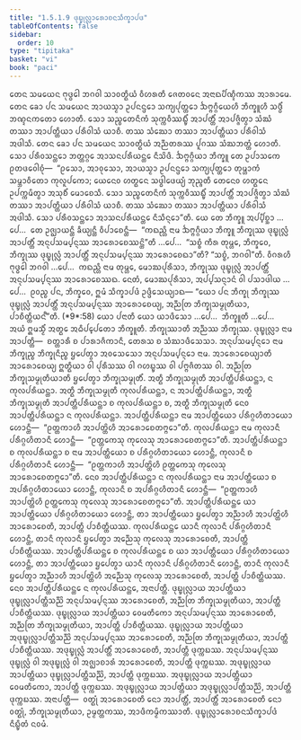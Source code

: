 ```yaml
---
title: "1.5.1.9 ᨴᩩᨭ᩠ᨮᩩᩃᩖᩣᩁᩮᩣᨧᨶᩈᩥᨠ᩠ᨡᩣᨸᨴ"
tableOfContents: false
sidebar:
  order: 10
type: "tipitaka"
basket: "vi"
book: "paci"
---
```



<DynamicBreadcrumb />

<Division number="78" book="paci">

<Paragraph number="295" book="paci">
ᨲᩮᨶ ᩈᨾᨿᩮᨶ ᨻᩩᨴ᩠ᨵᩮᩤ ᨽᨣᩅᩤ ᩈᩣᩅᨲ᩠ᨳᩥᨿᩴ ᩅᩥᩉᩁᨲᩥ ᨩᩮᨲᩅᨶᩮ ᩋᨶᩣᨳᨸᩥᨱ᩠ᨯᩥᨠᩔ ᩋᩣᩁᩣᨾᩮ. ᨲᩮᨶ ᨡᩮᩣ ᨸᨶ ᩈᨾᨿᩮᨶ ᩋᩣᨿᩈ᩠ᨾᩣ ᩏᨸᨶᨶ᩠ᨴᩮᩣ ᩈᨠ᩠ᨿᨸᩩᨲ᩠ᨲᩮᩣ ᨨᨻ᩠ᨻᨣ᩠ᨣᩥᨿᩮᩉᩥ ᨽᩥᨠ᩠ᨡᩪᩉᩥ ᩈᨴ᩠ᨵᩥᩴ ᨽᨱ᩠ᨯᨶᨠᨲᩮᩣ ᩉᩮᩣᨲᩥ. ᩈᩮᩣ ᩈᨬ᩠ᨧᩮᨲᨶᩥᨠᩴ ᩈᩩᨠ᩠ᨠᩅᩥᩔᨭ᩠ᨮᩥᩴ ᩋᩣᨸᨲ᩠ᨲᩥᩴ ᩋᩣᨸᨩ᩠ᨩᩥᨲ᩠ᩅᩣ ᩈᩴᨥᩴ ᨲᩔᩣ ᩋᩣᨸᨲ᩠ᨲᩥᨿᩣ ᨸᩁᩥᩅᩤᩈᩴ ᨿᩣᨧᩥ. ᨲᩔ ᩈᩴᨥᩮᩣ ᨲᩔᩣ ᩋᩣᨸᨲ᩠ᨲᩥᨿᩣ ᨸᩁᩥᩅᩤᩈᩴ ᩋᨴᩤᩈᩥ. ᨲᩮᨶ ᨡᩮᩣ ᨸᨶ ᩈᨾᨿᩮᨶ ᩈᩣᩅᨲ᩠ᨳᩥᨿᩴ ᩋᨬ᩠ᨬᨲᩁᩔ ᨸᩪᨣᩔ ᩈᩴᨥᨽᨲ᩠ᨲᩴ ᩉᩮᩣᨲᩥ. ᩈᩮᩣ ᨸᩁᩥᩅᩈᨶ᩠ᨲᩮᩣ ᨽᨲ᩠ᨲᨣ᩠ᨣᩮ ᩋᩣᩈᨶᨸᩁᩥᨿᨶ᩠ᨲᩮ ᨶᩥᩈᩦᨴᩥ. ᨨᨻ᩠ᨻᨣ᩠ᨣᩥᨿᩣ ᨽᩥᨠ᩠ᨡᩪ ᨲᩮ ᩏᨸᩣᩈᨠᩮ ᩑᨲᨴᩅᩮᩤᨧᩩᩴ—  “ᩑᩈᩮᩣ, ᩋᩣᩅᩩᩈᩮᩣ, ᩋᩣᨿᩈ᩠ᨾᩣ ᩏᨸᨶᨶ᩠ᨴᩮᩣ ᩈᨠ᩠ᨿᨸᩩᨲ᩠ᨲᩮᩣ ᨲᩩᨾ᩠ᩉᩣᨠᩴ ᩈᨾ᩠ᨽᩣᩅᩥᨲᩮᩣ ᨠᩩᩃᩪᨸᨠᩮᩣ; ᨿᩮᨶᩮᩅ ᩉᨲ᩠ᨳᩮᨶ ᩈᨴ᩠ᨵᩤᨴᩮᨿ᩠ᨿᩴ ᨽᩩᨬ᩠ᨩᨲᩥ ᨲᩮᨶᩮᩅ ᩉᨲ᩠ᨳᩮᨶ ᩏᨸᨠ᩠ᨠᨾᩥᨲ᩠ᩅᩣ ᩋᩈᩩᨧᩥᩴ ᨾᩮᩣᨧᩮᩈᩥ. ᩈᩮᩣ ᩈᨬ᩠ᨧᩮᨲᨶᩥᨠᩴ ᩈᩩᨠ᩠ᨠᩅᩥᩔᨭ᩠ᨮᩥᩴ ᩋᩣᨸᨲ᩠ᨲᩥᩴ ᩋᩣᨸᨩ᩠ᨩᩥᨲ᩠ᩅᩣ ᩈᩴᨥᩴ ᨲᩔᩣ ᩋᩣᨸᨲ᩠ᨲᩥᨿᩣ ᨸᩁᩥᩅᩤᩈᩴ ᨿᩣᨧᩥ. ᨲᩔ ᩈᩴᨥᩮᩣ ᨲᩔᩣ ᩋᩣᨸᨲ᩠ᨲᩥᨿᩣ ᨸᩁᩥᩅᩤᩈᩴ ᩋᨴᩤᩈᩥ. ᩈᩮᩣ ᨸᩁᩥᩅᩈᨶ᩠ᨲᩮᩣ ᩋᩣᩈᨶᨸᩁᩥᨿᨶ᩠ᨲᩮ ᨶᩥᩈᩥᨶ᩠ᨶᩮᩣ”ᨲᩥ.
</Paragraph>

<Paragraph number="296" book="paci">
ᨿᩮ ᨲᩮ ᨽᩥᨠ᩠ᨡᩪ ᩋᨸ᩠ᨸᩥᨧ᩠ᨨᩣ …ᨸᩮ…  ᨲᩮ ᩏᨩ᩠ᨫᩣᨿᨶ᩠ᨲᩥ ᨡᩥᨿ᩠ᨿᨶ᩠ᨲᩥ ᩅᩥᨸᩣᨧᩮᨶ᩠ᨲᩥ—  “ᨠᨳᨬ᩠ᩉᩥ ᨶᩣᨾ ᨨᨻ᩠ᨻᨣ᩠ᨣᩥᨿᩣ ᨽᩥᨠ᩠ᨡᩪ ᨽᩥᨠ᩠ᨡᩩᩔ ᨴᩩᨭ᩠ᨮᩩᩃᩖᩴ ᩋᩣᨸᨲ᩠ᨲᩥᩴ ᩋᨶᩩᨸᩈᨾ᩠ᨸᨶ᩠ᨶᩔ ᩋᩣᩁᩮᩣᨧᩮᩔᨶ᩠ᨲᩦ”ᨲᩥ …ᨸᩮ…  “ᩈᨧ᩠ᨧᩴ ᨠᩥᩁ ᨲᩩᨾ᩠ᩉᩮ, ᨽᩥᨠ᩠ᨡᩅᩮ, ᨽᩥᨠ᩠ᨡᩩᩔ ᨴᩩᨭ᩠ᨮᩩᩃᩖᩴ ᩋᩣᨸᨲ᩠ᨲᩥᩴ ᩋᨶᩩᨸᩈᨾ᩠ᨸᨶ᩠ᨶᩔ ᩋᩣᩁᩮᩣᨧᩮᨳᩣ”ᨲᩥ? “ᩈᨧ᩠ᨧᩴ, ᨽᨣᩅᩤ”ᨲᩥ. ᩅᩥᨣᩁᩉᩥ ᨻᩩᨴ᩠ᨵᩮᩤ ᨽᨣᩅᩤ …ᨸᩮ…  ᨠᨳᨬ᩠ᩉᩥ ᨶᩣᨾ ᨲᩩᨾ᩠ᩉᩮ, ᨾᩮᩣᨥᨸᩩᩁᩥᩈᩣ, ᨽᩥᨠ᩠ᨡᩩᩔ ᨴᩩᨭ᩠ᨮᩩᩃᩖᩴ ᩋᩣᨸᨲ᩠ᨲᩥᩴ ᩋᨶᩩᨸᩈᨾ᩠ᨸᨶ᩠ᨶᩔ ᩋᩣᩁᩮᩣᨧᩮᩔᨳ. ᨶᩮᨲᩴ, ᨾᩮᩣᨥᨸᩩᩁᩥᩈᩣ, ᩋᨸ᩠ᨸᩈᨶ᩠ᨶᩣᨶᩴ ᩅᩤ ᨸᩈᩣᨴᩤᨿ …ᨸᩮ…  ᩑᩅᨬ᩠ᨧ ᨸᨶ, ᨽᩥᨠ᩠ᨡᩅᩮ, ᩍᨾᩴ ᩈᩥᨠ᩠ᨡᩣᨸᨴᩴ ᩏᨴ᩠ᨴᩥᩈᩮᨿ᩠ᨿᩣᨳ—
</Paragraph>

</Division>
<Division number="79" book="paci">

<Paragraph number="297" book="paci">
<Emphasis>“ᨿᩮᩣ ᨸᨶ ᨽᩥᨠ᩠ᨡᩩ ᨽᩥᨠ᩠ᨡᩩᩔ ᨴᩩᨭ᩠ᨮᩩᩃᩖᩴ ᩋᩣᨸᨲ᩠ᨲᩥᩴ ᩋᨶᩩᨸᩈᨾ᩠ᨸᨶ᩠ᨶᩔ ᩋᩣᩁᩮᩣᨧᩮᨿ᩠ᨿ, ᩋᨬ᩠ᨬᨲᩕ ᨽᩥᨠ᩠ᨡᩩᩈᨾ᩠ᨾᩩᨲᩥᨿᩣ, ᨸᩣᨧᩥᨲ᩠ᨲᩥᨿᨶ᩺”</Emphasis>ᨲᩥ. (*9*:<Emphasis>58</Emphasis>)
</Paragraph>

</Division>
<Division number="80" book="paci">

<Paragraph number="298" book="paci">
<Emphasis>ᨿᩮᩣ ᨸᨶᩣ</Emphasis>ᨲᩥ ᨿᩮᩣ ᨿᩣᨴᩥᩈᩮᩣ …ᨸᩮ…  <Emphasis>ᨽᩥᨠ᩠ᨡᩪ</Emphasis>ᨲᩥ …ᨸᩮ…  ᩋᨿᩴ ᩍᨾᩈ᩠ᨾᩥᩴ ᩋᨲ᩠ᨳᩮ ᩋᨵᩥᨸ᩠ᨸᩮᨲᩮᩣ ᨽᩥᨠ᩠ᨡᩪᨲᩥ.
</Paragraph>

<Paragraph number="299" book="paci">
<Emphasis>ᨽᩥᨠ᩠ᨡᩩᩔᩣ</Emphasis>ᨲᩥ ᩋᨬ᩠ᨬᩔ ᨽᩥᨠ᩠ᨡᩩᩔ.
</Paragraph>

<Paragraph number="300" book="paci">
<Emphasis>ᨴᩩᨭ᩠ᨮᩩᩃᩖᩣ</Emphasis> ᨶᩣᨾ ᩋᩣᨸᨲ᩠ᨲᩥ—  ᨧᨲ᩠ᨲᩣᩁᩥ ᨧ ᨸᩣᩁᩣᨩᩥᨠᩣᨶᩥ, ᨲᩮᩁᩈ ᨧ ᩈᩴᨥᩣᨴᩥᩈᩮᩈᩣ.
</Paragraph>

<Paragraph number="301" book="paci">
<Emphasis>ᩋᨶᩩᨸᩈᨾ᩠ᨸᨶ᩠ᨶᩮᩣ</Emphasis> ᨶᩣᨾ ᨽᩥᨠ᩠ᨡᩩᨬ᩠ᨧ ᨽᩥᨠ᩠ᨡᩩᨶᩥᨬ᩠ᨧ ᨮᨸᩮᨲ᩠ᩅᩣ ᩋᩅᩈᩮᩈᩮᩣ ᩋᨶᩩᨸᩈᨾ᩠ᨸᨶ᩠ᨶᩮᩣ ᨶᩣᨾ.
</Paragraph>

<Paragraph number="302" book="paci">
<Emphasis>ᩋᩣᩁᩮᩣᨧᩮᨿ᩠ᨿᩣ</Emphasis>ᨲᩥ ᩋᩣᩁᩮᩣᨧᩮᨿ᩠ᨿ ᩍᨲ᩠ᨳᩥᨿᩣ ᩅᩤ ᨸᩩᩁᩥᩈᩔ ᩅᩤ ᨣᩉᨭ᩠ᨮᩔ ᩅᩤ ᨸᨻ᩠ᨻᨩᩥᨲᩔ ᩅᩤ.
</Paragraph>

<Paragraph number="303" book="paci">
<Emphasis>ᩋᨬ᩠ᨬᨲᩕ ᨽᩥᨠ᩠ᨡᩩᩈᨾ᩠ᨾᩩᨲᩥᨿᩣ</Emphasis>ᨲᩥ ᨮᨸᩮᨲ᩠ᩅᩣ ᨽᩥᨠ᩠ᨡᩩᩈᨾ᩠ᨾᩩᨲᩥᩴ.
</Paragraph>

<Paragraph number="304" book="paci">
ᩋᨲ᩠ᨳᩥ ᨽᩥᨠ᩠ᨡᩩᩈᨾ᩠ᨾᩩᨲᩥ ᩋᩣᨸᨲ᩠ᨲᩥᨸᩁᩥᨿᨶ᩠ᨲᩣ, ᨶ ᨠᩩᩃᨸᩁᩥᨿᨶ᩠ᨲᩣ. ᩋᨲ᩠ᨳᩥ ᨽᩥᨠ᩠ᨡᩩᩈᨾ᩠ᨾᩩᨲᩥ ᨠᩩᩃᨸᩁᩥᨿᨶ᩠ᨲᩣ, ᨶ ᩋᩣᨸᨲ᩠ᨲᩥᨸᩁᩥᨿᨶ᩠ᨲᩣ, ᩋᨲ᩠ᨳᩥ ᨽᩥᨠ᩠ᨡᩩᩈᨾ᩠ᨾᩩᨲᩥ ᩋᩣᨸᨲ᩠ᨲᩥᨸᩁᩥᨿᨶ᩠ᨲᩣ ᨧ ᨠᩩᩃᨸᩁᩥᨿᨶ᩠ᨲᩣ ᨧ, ᩋᨲ᩠ᨳᩥ ᨽᩥᨠ᩠ᨡᩩᩈᨾ᩠ᨾᩩᨲᩥ ᨶᩮᩅ ᩋᩣᨸᨲ᩠ᨲᩥᨸᩁᩥᨿᨶ᩠ᨲᩣ ᨶ ᨠᩩᩃᨸᩁᩥᨿᨶ᩠ᨲᩣ.
</Paragraph>

<Paragraph number="305" book="paci">
<Emphasis>ᩋᩣᨸᨲ᩠ᨲᩥᨸᩁᩥᨿᨶ᩠ᨲᩣ</Emphasis> ᨶᩣᨾ ᩋᩣᨸᨲ᩠ᨲᩥᨿᩮᩣ ᨸᩁᩥᨣ᩠ᨣᩉᩥᨲᩣᨿᩮᩣ ᩉᩮᩣᨶ᩠ᨲᩥ—  “ᩑᨲ᩠ᨲᨠᩣᩉᩥ ᩋᩣᨸᨲ᩠ᨲᩦᩉᩥ ᩋᩣᩁᩮᩣᨧᩮᨲᨻ᩠ᨻᩮᩣ”ᨲᩥ.
</Paragraph>

<Paragraph number="306" book="paci">
<Emphasis>ᨠᩩᩃᨸᩁᩥᨿᨶ᩠ᨲᩣ</Emphasis> ᨶᩣᨾ ᨠᩩᩃᩣᨶᩥ ᨸᩁᩥᨣ᩠ᨣᩉᩥᨲᩣᨶᩥ ᩉᩮᩣᨶ᩠ᨲᩥ—  “ᩑᨲ᩠ᨲᨠᩮᩈᩩ ᨠᩩᩃᩮᩈᩩ ᩋᩣᩁᩮᩣᨧᩮᨲᨻ᩠ᨻᩮᩣ”ᨲᩥ. <Emphasis>ᩋᩣᨸᨲ᩠ᨲᩥᨸᩁᩥᨿᨶ᩠ᨲᩣ ᨧ ᨠᩩᩃᨸᩁᩥᨿᨶ᩠ᨲᩣ ᨧ</Emphasis> ᨶᩣᨾ ᩋᩣᨸᨲ᩠ᨲᩥᨿᩮᩣ ᨧ ᨸᩁᩥᨣ᩠ᨣᩉᩥᨲᩣᨿᩮᩣ ᩉᩮᩣᨶ᩠ᨲᩥ, ᨠᩩᩃᩣᨶᩥ ᨧ ᨸᩁᩥᨣ᩠ᨣᩉᩥᨲᩣᨶᩥ ᩉᩮᩣᨶ᩠ᨲᩥ—  “ᩑᨲ᩠ᨲᨠᩣᩉᩥ ᩋᩣᨸᨲ᩠ᨲᩦᩉᩥ ᩑᨲ᩠ᨲᨠᩮᩈᩩ ᨠᩩᩃᩮᩈᩩ ᩋᩣᩁᩮᩣᨧᩮᨲᨻ᩠ᨻᩮᩣ”ᨲᩥ. <Emphasis>ᨶᩮᩅ ᩋᩣᨸᨲ᩠ᨲᩥᨸᩁᩥᨿᨶ᩠ᨲᩣ ᨶ ᨠᩩᩃᨸᩁᩥᨿᨶ᩠ᨲᩣ</Emphasis> ᨶᩣᨾ ᩋᩣᨸᨲ᩠ᨲᩥᨿᩮᩣ ᨧ ᩋᨸᩁᩥᨣ᩠ᨣᩉᩥᨲᩣᨿᩮᩣ ᩉᩮᩣᨶ᩠ᨲᩥ, ᨠᩩᩃᩣᨶᩥ ᨧ ᩋᨸᩁᩥᨣ᩠ᨣᩉᩥᨲᩣᨶᩥ ᩉᩮᩣᨶ᩠ᨲᩥ—  “ᩑᨲ᩠ᨲᨠᩣᩉᩥ ᩋᩣᨸᨲ᩠ᨲᩦᩉᩥ ᩑᨲ᩠ᨲᨠᩮᩈᩩ ᨠᩩᩃᩮᩈᩩ ᩋᩣᩁᩮᩣᨧᩮᨲᨻ᩠ᨻᩮᩣ”ᨲᩥ.
</Paragraph>

</Division>
<Division number="81" book="paci">

<Paragraph number="307" book="paci">
ᩋᩣᨸᨲ᩠ᨲᩥᨸᩁᩥᨿᨶ᩠ᨲᩮ ᨿᩣ ᩋᩣᨸᨲ᩠ᨲᩥᨿᩮᩣ ᨸᩁᩥᨣ᩠ᨣᩉᩥᨲᩣᨿᩮᩣ ᩉᩮᩣᨶ᩠ᨲᩥ, ᨲᩣ ᩋᩣᨸᨲ᩠ᨲᩥᨿᩮᩣ ᨮᨸᩮᨲ᩠ᩅᩣ ᩋᨬ᩠ᨬᩣᩉᩥ ᩋᩣᨸᨲ᩠ᨲᩦᩉᩥ ᩋᩣᩁᩮᩣᨧᩮᨲᩥ, ᩋᩣᨸᨲ᩠ᨲᩥ ᨸᩣᨧᩥᨲ᩠ᨲᩥᨿᩔ.
</Paragraph>

<Paragraph number="308" book="paci">
ᨠᩩᩃᨸᩁᩥᨿᨶ᩠ᨲᩮ ᨿᩣᨶᩥ ᨠᩩᩃᩣᨶᩥ ᨸᩁᩥᨣ᩠ᨣᩉᩥᨲᩣᨶᩥ ᩉᩮᩣᨶ᩠ᨲᩥ, ᨲᩣᨶᩥ ᨠᩩᩃᩣᨶᩥ ᨮᨸᩮᨲ᩠ᩅᩣ ᩋᨬ᩠ᨬᩮᩈᩩ ᨠᩩᩃᩮᩈᩩ ᩋᩣᩁᩮᩣᨧᩮᨲᩥ, ᩋᩣᨸᨲ᩠ᨲᩥ ᨸᩣᨧᩥᨲ᩠ᨲᩥᨿᩔ.
</Paragraph>

<Paragraph number="309" book="paci">
ᩋᩣᨸᨲ᩠ᨲᩥᨸᩁᩥᨿᨶ᩠ᨲᩮ ᨧ ᨠᩩᩃᨸᩁᩥᨿᨶ᩠ᨲᩮ ᨧ ᨿᩣ ᩋᩣᨸᨲ᩠ᨲᩥᨿᩮᩣ ᨸᩁᩥᨣ᩠ᨣᩉᩥᨲᩣᨿᩮᩣ ᩉᩮᩣᨶ᩠ᨲᩥ, ᨲᩣ ᩋᩣᨸᨲ᩠ᨲᩥᨿᩮᩣ ᨮᨸᩮᨲ᩠ᩅᩣ ᨿᩣᨶᩥ ᨠᩩᩃᩣᨶᩥ ᨸᩁᩥᨣ᩠ᨣᩉᩥᨲᩣᨶᩥ ᩉᩮᩣᨶ᩠ᨲᩥ, ᨲᩣᨶᩥ ᨠᩩᩃᩣᨶᩥ ᨮᨸᩮᨲ᩠ᩅᩣ ᩋᨬ᩠ᨬᩣᩉᩥ ᩋᩣᨸᨲ᩠ᨲᩦᩉᩥ ᩋᨬ᩠ᨬᩮᩈᩩ ᨠᩩᩃᩮᩈᩩ ᩋᩣᩁᩮᩣᨧᩮᨲᩥ, ᩋᩣᨸᨲ᩠ᨲᩥ ᨸᩣᨧᩥᨲ᩠ᨲᩥᨿᩔ.
</Paragraph>

<Paragraph number="310" book="paci">
ᨶᩮᩅ ᩋᩣᨸᨲ᩠ᨲᩥᨸᩁᩥᨿᨶ᩠ᨲᩮ ᨶ ᨠᩩᩃᨸᩁᩥᨿᨶ᩠ᨲᩮ, ᩋᨶᩣᨸᨲ᩠ᨲᩥ.
</Paragraph>

</Division>
<Division number="82" book="paci">

<Paragraph number="311" book="paci">
ᨴᩩᨭ᩠ᨮᩩᩃᩖᩣᨿ ᩋᩣᨸᨲ᩠ᨲᩥᨿᩣ ᨴᩩᨭ᩠ᨮᩩᩃᩖᩣᨸᨲ᩠ᨲᩥᩈᨬ᩠ᨬᩦ ᩋᨶᩩᨸᩈᨾ᩠ᨸᨶ᩠ᨶᩔ ᩋᩣᩁᩮᩣᨧᩮᨲᩥ, ᩋᨬ᩠ᨬᨲᩕ ᨽᩥᨠ᩠ᨡᩩᩈᨾ᩠ᨾᩩᨲᩥᨿᩣ, ᩋᩣᨸᨲ᩠ᨲᩥ ᨸᩣᨧᩥᨲ᩠ᨲᩥᨿᩔ.
</Paragraph>

<Paragraph number="312" book="paci">
ᨴᩩᨭ᩠ᨮᩩᩃᩖᩣᨿ ᩋᩣᨸᨲ᩠ᨲᩥᨿᩣ ᩅᩮᨾᨲᩥᨠᩮᩣ ᩋᨶᩩᨸᩈᨾ᩠ᨸᨶ᩠ᨶᩔ ᩋᩣᩁᩮᩣᨧᩮᨲᩥ, ᩋᨬ᩠ᨬᨲᩕ ᨽᩥᨠ᩠ᨡᩩᩈᨾ᩠ᨾᩩᨲᩥᨿᩣ, ᩋᩣᨸᨲ᩠ᨲᩥ ᨸᩣᨧᩥᨲ᩠ᨲᩥᨿᩔ.
</Paragraph>

<Paragraph number="313" book="paci">
ᨴᩩᨭ᩠ᨮᩩᩃᩖᩣᨿ ᩋᩣᨸᨲ᩠ᨲᩥᨿᩣ ᩋᨴᩩᨭ᩠ᨮᩩᩃᩖᩣᨸᨲ᩠ᨲᩥᩈᨬ᩠ᨬᩦ ᩋᨶᩩᨸᩈᨾ᩠ᨸᨶ᩠ᨶᩔ ᩋᩣᩁᩮᩣᨧᩮᨲᩥ, ᩋᨬ᩠ᨬᨲᩕ ᨽᩥᨠ᩠ᨡᩩᩈᨾ᩠ᨾᩩᨲᩥᨿᩣ, ᩋᩣᨸᨲ᩠ᨲᩥ ᨸᩣᨧᩥᨲ᩠ᨲᩥᨿᩔ.
</Paragraph>

<Paragraph number="314" book="paci">
ᩋᨴᩩᨭ᩠ᨮᩩᩃᩖᩴ ᩋᩣᨸᨲ᩠ᨲᩥᩴ ᩋᩣᩁᩮᩣᨧᩮᨲᩥ, ᩋᩣᨸᨲ᩠ᨲᩥ ᨴᩩᨠ᩠ᨠᨭᩔ.
</Paragraph>

<Paragraph number="315" book="paci">
ᩋᨶᩩᨸᩈᨾ᩠ᨸᨶ᩠ᨶᩔ ᨴᩩᨭ᩠ᨮᩩᩃᩖᩴ ᩅᩤ ᩋᨴᩩᨭ᩠ᨮᩩᩃᩖᩴ ᩅᩤ ᩋᨩ᩠ᨫᩣᨧᩣᩁᩴ ᩋᩣᩁᩮᩣᨧᩮᨲᩥ, ᩋᩣᨸᨲ᩠ᨲᩥ ᨴᩩᨠ᩠ᨠᨭᩔ.
</Paragraph>

<Paragraph number="316" book="paci">
ᩋᨴᩩᨭ᩠ᨮᩩᩃᩖᩣᨿ ᩋᩣᨸᨲ᩠ᨲᩥᨿᩣ ᨴᩩᨭ᩠ᨮᩩᩃᩖᩣᨸᨲ᩠ᨲᩥᩈᨬ᩠ᨬᩦ, ᩋᩣᨸᨲ᩠ᨲᩥ ᨴᩩᨠ᩠ᨠᨭᩔ.
</Paragraph>

<Paragraph number="317" book="paci">
ᩋᨴᩩᨭ᩠ᨮᩩᩃᩖᩣᨿ ᩋᩣᨸᨲ᩠ᨲᩥᨿᩣ ᩅᩮᨾᨲᩥᨠᩮᩣ, ᩋᩣᨸᨲ᩠ᨲᩥ ᨴᩩᨠ᩠ᨠᨭᩔ.
</Paragraph>

<Paragraph number="318" book="paci">
ᩋᨴᩩᨭ᩠ᨮᩩᩃᩖᩣᨿ ᩋᩣᨸᨲ᩠ᨲᩥᨿᩣ ᩋᨴᩩᨭ᩠ᨮᩩᩃᩖᩣᨸᨲ᩠ᨲᩥᩈᨬ᩠ᨬᩦ, ᩋᩣᨸᨲ᩠ᨲᩥ ᨴᩩᨠ᩠ᨠᨭᩔ.
</Paragraph>

</Division>
<Division number="83" book="paci">

<Paragraph number="319" book="paci">
ᩋᨶᩣᨸᨲ᩠ᨲᩥ—  ᩅᨲ᩠ᨳᩩᩴ ᩋᩣᩁᩮᩣᨧᩮᨲᩥ ᨶᩮᩣ ᩋᩣᨸᨲ᩠ᨲᩥᩴ, ᩋᩣᨸᨲ᩠ᨲᩥᩴ ᩋᩣᩁᩮᩣᨧᩮᨲᩥ ᨶᩮᩣ ᩅᨲ᩠ᨳᩩᩴ, ᨽᩥᨠ᩠ᨡᩩᩈᨾ᩠ᨾᩩᨲᩥᨿᩣ, ᩏᨾ᩠ᨾᨲ᩠ᨲᨠᩔ, ᩋᩣᨴᩥᨠᨾ᩠ᨾᩥᨠᩔᩣᨲᩥ.

</Paragraph>
</Division>

<Paragraph number="320" type="center" book="paci">
ᨴᩩᨭ᩠ᨮᩩᩃᩖᩣᩁᩮᩣᨧᨶᩈᩥᨠ᩠ᨡᩣᨸᨴᩴ ᨶᩥᨭ᩠ᨮᩥᨲᩴ ᨶᩅᨾᩴ.
</Paragraph>